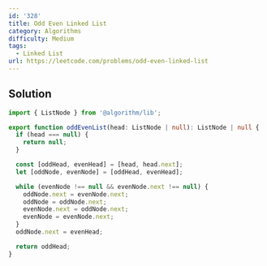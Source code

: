 ```yaml
---
id: '328'
title: Odd Even Linked List
category: Algorithms
difficulty: Medium
tags:
  - Linked List
url: https://leetcode.com/problems/odd-even-linked-list
---
```


## Solution

```typescript filename="solution.ts" copy
import { ListNode } from '@algorithm/lib';

export function oddEvenList(head: ListNode | null): ListNode | null {
  if (head === null) {
    return null;
  }

  const [oddHead, evenHead] = [head, head.next];
  let [oddNode, evenNode] = [oddHead, evenHead];

  while (evenNode !== null && evenNode.next !== null) {
    oddNode.next = evenNode.next;
    oddNode = oddNode.next;
    evenNode.next = oddNode.next;
    evenNode = evenNode.next;
  }
  oddNode.next = evenHead;

  return oddHead;
}
```
